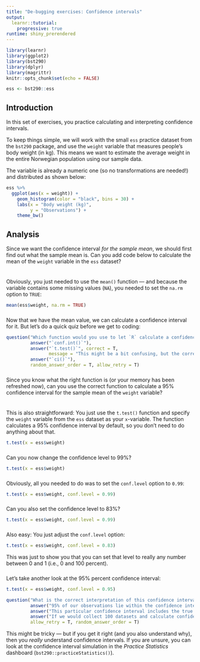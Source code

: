 ```yaml
---
title: "De-bugging exercises: Confidence intervals"
output: 
  learnr::tutorial:
    progressive: true
runtime: shiny_prerendered
---
```


```r
library(learnr)
library(ggplot2)
library(bst290)
library(dplyr)
library(magrittr)
knitr::opts_chunk$set(echo = FALSE)

ess <- bst290::ess

```


## Introduction {data-progressive=TRUE}

In this set of exercises, you practice calculating and interpreting confidence intervals. 

To keep things simple, we will work with the small `ess` practice dataset from the `bst290` package, and use the `weight` variable that measures people's body weight (in kg). This means we want to estimate the average weight in the entire Norwegian population using our sample data.

The variable is already a numeric one (so no transformations are needed!) and distributed as shown below:
```r
ess %>% 
  ggplot(aes(x = weight)) +
    geom_histogram(color = "black", bins = 30) +
    labs(x = "Body weight (kg)",
         y = "Observations") +
    theme_bw()

```

## Analysis {data-progressive=TRUE}

Since we want the confidence interval *for the sample mean*, we should first find out what the sample mean is. Can you add code below to calculate the mean of the `weight` variable in the `ess` dataset?
```r

```

###

###

Obviously, you just needed to use the `mean()` function --- and because the variable contains some missing values (`NA`), you needed to set the `na.rm` option to `TRUE`:
```r
mean(ess$weight, na.rm = TRUE)
```

###

Now that we have the mean value, we can calculate a confidence interval for it. But let's do a quick quiz before we get to coding:
```r
question("Which function would you use to let `R` calculate a confidence interval for a sample mean?",
         answer("`conf.int()`"),
         answer("`t.test()`", correct = T,
                message = "This might be a bit confusing, but the correct function is indeed the `t.test()` function that you also use to calculate *t*-tests. You will understand better why that is when we talk about the *t*-test in a few days."),
         answer("`ci()`"),
         random_answer_order = T, allow_retry = T)
```

###

Since you know what the right function is (or your memory has been refreshed now), can you use the correct function to calculate a 95% confidence interval for the sample mean of the `weight` variable?
```r


```

###

This is also straightforward: You just use the `t.test()` function and specify the `weight` variable from the `ess` dataset as your `x`-variable. The function calculates a 95% confidence interval by default, so you don't need to do anything about that.
```r
t.test(x = ess$weight)
```

###

Can you now change the confidence level to 99%?
```r
t.test(x = ess$weight)
```

###

Obviously, all you needed to do was to set the `conf.level` option to `0.99`:
```r
t.test(x = ess$weight, conf.level = 0.99)
```

###

Can you also set the confidence level to 83%?
```r
t.test(x = ess$weight, conf.level = 0.99)
```

###

Also easy: You just adjust the `conf.level` option:
```r
t.test(x = ess$weight, conf.level = 0.83)
```

This was just to show you that you can set that level to really any number between 0 and 1 (i.e., 0 and 100 percent).

###

Let's take another look at the 95% percent confidence interval:
```r
t.test(x = ess$weight, conf.level = 0.95)
```
```r
question("What is the correct interpretation of this confidence interval? (More than one of these are true!)",
         answer("95% of our observations lie within the confidence interval."),
         answer("This particular confidence interval includes the true population value with a probability of 95%.", correct = T),
         answer("If we would collect 100 datasets and calculate confidence intervals for each of them, then *statistically speaking* 95 of these 100 confidence intervals would include the true population value.", correct = T),
         allow_retry = T, random_answer_order = T)
```

This might be tricky --- but if you get it right (and you also understand why), then you *really* understand confidence intervals. If you are unsure, you can look at the confidence interval simulation in the *Practice Statistics* dashboard (`bst290::practiceStatistics()`).
